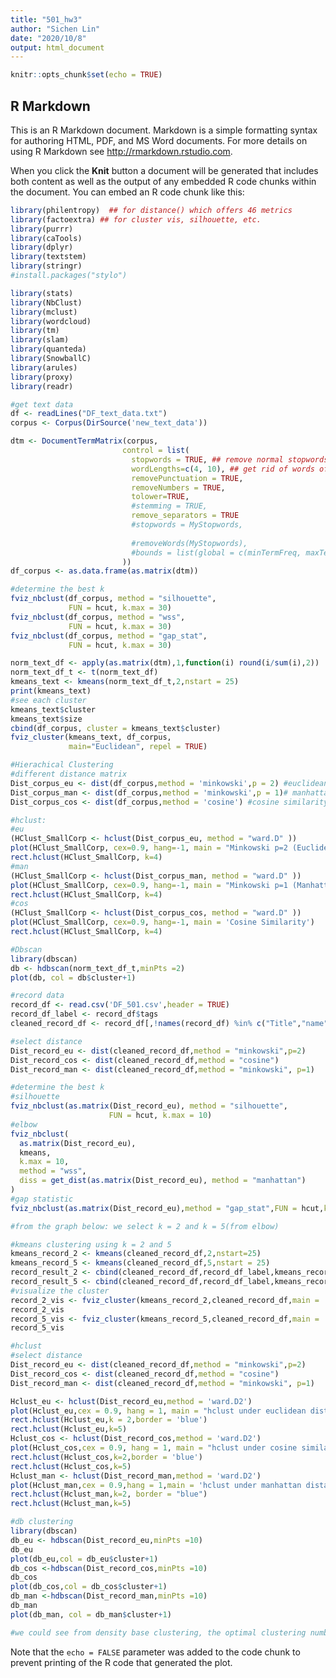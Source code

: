 ```yaml
---
title: "501_hw3"
author: "Sichen Lin"
date: "2020/10/8"
output: html_document
---
```


```r
knitr::opts_chunk$set(echo = TRUE)
```

## R Markdown

This is an R Markdown document. Markdown is a simple formatting syntax for authoring HTML, PDF, and MS Word documents. For more details on using R Markdown see <http://rmarkdown.rstudio.com>.

When you click the **Knit** button a document will be generated that includes both content as well as the output of any embedded R code chunks within the document. You can embed an R code chunk like this:



```r

library(philentropy)  ## for distance() which offers 46 metrics
library(factoextra) ## for cluster vis, silhouette, etc.
library(purrr)
library(caTools)
library(dplyr)
library(textstem)
library(stringr)
#install.packages("stylo")

library(stats)
library(NbClust)
library(mclust)
library(wordcloud)
library(tm)
library(slam)
library(quanteda)
library(SnowballC)
library(arules)
library(proxy)
library(readr)
```

```r
#get text data
df <- readLines("DF_text_data.txt")
corpus <- Corpus(DirSource('new_text_data'))
```
```r
dtm <- DocumentTermMatrix(corpus,
                         control = list(
                           stopwords = TRUE, ## remove normal stopwords
                           wordLengths=c(4, 10), ## get rid of words of len 3 or smaller or larger than 15
                           removePunctuation = TRUE,
                           removeNumbers = TRUE,
                           tolower=TRUE,
                           #stemming = TRUE,
                           remove_separators = TRUE
                           #stopwords = MyStopwords,
                
                           #removeWords(MyStopwords),
                           #bounds = list(global = c(minTermFreq, maxTermFreq))
                         ))
df_corpus <- as.data.frame(as.matrix(dtm))
```
```r
#determine the best k
fviz_nbclust(df_corpus, method = "silhouette", 
             FUN = hcut, k.max = 30)
fviz_nbclust(df_corpus, method = "wss", 
             FUN = hcut, k.max = 30)
fviz_nbclust(df_corpus, method = "gap_stat", 
             FUN = hcut, k.max = 30)
```
```r
norm_text_df <- apply(as.matrix(dtm),1,function(i) round(i/sum(i),2))
norm_text_df_t <- t(norm_text_df)
kmeans_text <- kmeans(norm_text_df_t,2,nstart = 25)
print(kmeans_text)
#see each cluster
kmeans_text$cluster
kmeans_text$size
cbind(df_corpus, cluster = kmeans_text$cluster)
fviz_cluster(kmeans_text, df_corpus, 
             main="Euclidean", repel = TRUE)
```
```r
#Hierachical Clustering 
#different distance matrix
Dist_corpus_eu <- dist(df_corpus,method = 'minkowski',p = 2) #euclidean 
Dist_corpus_man <- dist(df_corpus,method = 'minkowski',p = 1)# manhattan
Dist_corpus_cos <- dist(df_corpus,method = 'cosine') #cosine similarity

#hclust: 
#eu
(HClust_SmallCorp <- hclust(Dist_corpus_eu, method = "ward.D" ))
plot(HClust_SmallCorp, cex=0.9, hang=-1, main = "Minkowski p=2 (Euclidean)")
rect.hclust(HClust_SmallCorp, k=4)
#man
(HClust_SmallCorp <- hclust(Dist_corpus_man, method = "ward.D" ))
plot(HClust_SmallCorp, cex=0.9, hang=-1, main = "Minkowski p=1 (Manhattan)")
rect.hclust(HClust_SmallCorp, k=4)
#cos
(HClust_SmallCorp <- hclust(Dist_corpus_cos, method = "ward.D" ))
plot(HClust_SmallCorp, cex=0.9, hang=-1, main = 'Cosine Similarity')
rect.hclust(HClust_SmallCorp, k=4)
```
```r
#Dbscan
library(dbscan)
db <- hdbscan(norm_text_df_t,minPts =2)
plot(db, col = db$cluster+1)
```
```r
#record data
record_df <- read.csv('DF_501.csv',header = TRUE)
record_df_label <- record_df$tags
cleaned_record_df <- record_df[,!names(record_df) %in% c("Title","name","blurb","tags","X")]
```
```r
#select distance 
Dist_record_eu <- dist(cleaned_record_df,method = "minkowski",p=2)
Dist_record_cos <- dist(cleaned_record_df,method = "cosine")
Dist_record_man <- dist(cleaned_record_df,method = "minkowski", p=1)
```


```r
#determine the best k 
#silhouette
fviz_nbclust(as.matrix(Dist_record_eu), method = "silhouette", 
                      FUN = hcut, k.max = 10)
#elbow
fviz_nbclust(
  as.matrix(Dist_record_eu), 
  kmeans, 
  k.max = 10,
  method = "wss",
  diss = get_dist(as.matrix(Dist_record_eu), method = "manhattan")
)
#gap statistic
fviz_nbclust(as.matrix(Dist_record_eu),method = "gap_stat",FUN = hcut,k.max = 10)

#from the graph below: we select k = 2 and k = 5(from elbow)
```

```r
#kmeans clustering using k = 2 and 5
kmeans_record_2 <- kmeans(cleaned_record_df,2,nstart=25)
kmeans_record_5 <- kmeans(cleaned_record_df,5,nstart = 25)
record_result_2 <- cbind(cleaned_record_df,record_df_label,kmeans_record_2$cluster)
record_result_5 <- cbind(cleaned_record_df,record_df_label,kmeans_record_5$cluster)
#visualize the cluster
record_2_vis <- fviz_cluster(kmeans_record_2,cleaned_record_df,main = 'Euclidean')
record_2_vis
record_5_vis <- fviz_cluster(kmeans_record_5,cleaned_record_df,main = 'Euclidean')
record_5_vis
```

```r
#hclust
#select distance 
Dist_record_eu <- dist(cleaned_record_df,method = "minkowski",p=2)
Dist_record_cos <- dist(cleaned_record_df,method = "cosine")
Dist_record_man <- dist(cleaned_record_df,method = "minkowski", p=1)
```
```r
Hclust_eu <- hclust(Dist_record_eu,method = 'ward.D2')
plot(Hclust_eu,cex = 0.9, hang = 1, main = "hclust under euclidean distance")
rect.hclust(Hclust_eu,k = 2,border = 'blue')
rect.hclust(Hclust_eu,k=5)
Hclust_cos <- hclust(Dist_record_cos,method = 'ward.D2')
plot(Hclust_cos,cex = 0.9, hang = 1, main = "hclust under cosine similarity")
rect.hclust(Hclust_cos,k=2,border = 'blue')
rect.hclust(Hclust_cos,k=5)
Hclust_man <- hclust(Dist_record_man,method = 'ward.D2')
plot(Hclust_man,cex = 0.9,hang = 1,main = 'hclust under manhattan distance')
rect.hclust(Hclust_man,k=2, border = "blue")
rect.hclust(Hclust_man,k=5)
```

```r
#db clustering
library(dbscan)
db_eu <- hdbscan(Dist_record_eu,minPts =10)
db_eu
plot(db_eu,col = db_eu$cluster+1)
db_cos <-hdbscan(Dist_record_cos,minPts =10)
db_cos
plot(db_cos,col = db_cos$cluster+1)
db_man <-hdbscan(Dist_record_man,minPts =10)
db_man
plot(db_man, col = db_man$cluster+1)

#we could see from density base clustering, the optimal clustering number will be 2 under different circunstance 
```











Note that the `echo = FALSE` parameter was added to the code chunk to prevent printing of the R code that generated the plot.
